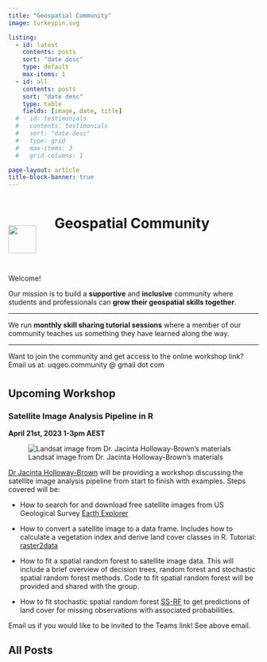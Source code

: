 ```yaml
---
title: "Geospatial Community"
image: turkeypin.svg

listing:
  - id: latest
    contents: posts
    sort: "date desc"
    type: default
    max-items: 1
  - id: all
    contents: posts
    sort: "date desc"
    type: table 
    fields: [image, date, title]
  # - id: testimonials
  #   contents: testimonials
  #   sort: "date desc"
  #   type: grid
  #   max-items: 3
  #   grid-columns: 1

page-layout: article
title-block-banner: true
---
```


```{=html}
<style>
#title-block-header{
  display: none;
}
#all-posts h2 {
  margin-top: 0px;
}
div.quarto-post {
  margin-bottom: 0px;
}
</style>

<!-- html code containing the turkey pin and page title -->

<div style="padding-bottom: 2em;">
  <div style="display: inline-block;width: 89px;">
    <img src="turkeypin.svg" style="width: 4em; vertical-align: -50px;" class="GeoCommunity Turkey Pin Logo">
  </div>

  <div style="display: inline-block;width: 70%;">
    <h1 class="title">Geospatial Community</h1>
  </div>
</div>
```
Welcome!

Our mission is to build a **supportive** and **inclusive** community where students and professionals can **grow their geospatial skills together**.

------------------------------------------------------------------------

We run **monthly skill sharing tutorial sessions** where a member of our community teaches us something they have learned along the way.

------------------------------------------------------------------------

Want to join the community and get access to the online workshop link? Email us at: uqgeo.community \@ gmail dot com\


## Upcoming Workshop {style="padding-top: 7px;"}

### Satellite Image Analysis Pipeline in R

**April 21st, 2023 1-3pm AEST**

::: {.column-margin}
![Landsat image from Dr. Jacinta Holloway-Brown's materials](posts/2023-04-07-April-Newsletter/landsat.png)
:::


[Dr Jacinta Holloway-Brown](https://researchers.adelaide.edu.au/profile/jacinta.holloway-brown) will be providing a workshop discussing the satellite image analysis pipeline from start to finish with examples. Steps covered will be:

-   How to search for and download free satellite images from US Geological Survey [Earth Explorer](https://earthexplorer.usgs.gov/)

-   How to convert a satellite image to a data frame. Includes how to calculate a vegetation index and derive land cover classes in R. Tutorial: [raster2data](https://github.com/thejholloway/raster2data)

-   How to fit a spatial random forest to satellite image data. This will include a brief overview of decision trees, random forest and stochastic spatial random forest methods. Code to fit spatial random forest will be provided and shared with the group.

-   How to fit stochastic spatial random forest [SS-RF](https://github.com/thejholloway/SS-RF_tutorial) to get predictions of land cover for missing observations with associated probabilities.

Email us if you would like to be invited to the Teams link! See above email.

<!-- <links to the content being covered, or to the presenter's website/bio, etc.> -->

<!-- ## Latest Workshop -->

<!--::: {#latest}  -->

<!--::: -->

## All Posts

::: {#all}
:::
